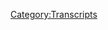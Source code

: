 {{Transcript
    | title         = [[758: December 8, 2003]]
    | caption       = [https://knowledgefight.libsyn.com/758-december-8-2003 Listen to this episode on Libsyn]
    | episodeNumber = [[758: December 8, 2003|758]]
    | length        = 01:11:01
}}

{{MessageBox
    | header     = Warning: Bot Generated Content
    | text       = This transcript was automatically generated by transcription software and likely contains many mistakes and misattributions. Please check the audio for definitive quotes, attribution, and context.
    | image      = N3yvass4myg91.webp
    | imagewidth = 50px
    | id         = warning
}}

{{TranscriptBlock
    | name      = Alex Jones
    | timestamp = 00:00:04.000
    | text      = Red Alert. Red alert. Red alert. Red alert. Knowledge five days. Damn, Jordan wedding knowledge body.com. It's time to pray. I have great respect for Dan and George knowledge. I'm sick of them posing as if they're the good guys shaming me or the bad guy. Knowledge. I'm Dan and Jordan knowledge five need money? Andy and Sandy in Kansas, Andy and Pam handy in Kansas. Right, Andy in Kansas, you're on the airplanes rolling. With huge fan. I love your knowledge by knowledge fight.com.
}}

{{TranscriptBlock
    | name      = Dan
    | timestamp = 00:00:59.000
    | text      = Hey, everybody, welcome back to knowledge, right. I'm Dan.
}}

{{TranscriptBlock
    | name      = Jordan
    | timestamp = 00:01:02.000
    | text      = I'm Jordan.
}}

{{TranscriptBlock
    | name      = Dan
    | timestamp = 00:01:02.000
    | text      = We're dudes like sit around worship at the altar of saline and talk a little bit about Alex Jones.
}}

{{TranscriptBlock
    | name      = Jordan
    | timestamp = 00:01:07.000
    | text      = Oh, indeed. We are Dan Jordan. Damn, Jordan, quick question for you, buddy. What's up? What's your blind spot today?
}}

{{TranscriptBlock
    | name      = Dan
    | timestamp = 00:01:16.000
    | text      = I feel like we got a little lag going here that wasn't there. Before we started recording.
}}

{{TranscriptBlock
    | name      = Jordan
    | timestamp = 00:01:21.000
    | text      = It was not there at all about two and a half seconds ago. And now I feel it.
}}

{{TranscriptBlock
    | name      = Dan
    | timestamp = 00:01:26.000
    | text      = This is credibly disorienting, but I will make the best of it. So my bright spot today is not that we are recording remotely. Because I got a little bit of a sickness. True. I have come down with a bad case of loving new wound. No, I don't know what it is. But I took a COVID test. And it's not that so. Right. I don't know. I was you know,
}}

{{TranscriptBlock
    | name      = Jordan
    | timestamp = 00:01:51.000
    | text      = we're still recording remotely because, you know, could be any number of different things. It is wiser now, in this day and age to be smart about things like this, you
}}

{{TranscriptBlock
    | name      = Dan
    | timestamp = 00:02:01.000
    | text      = know, sure, sure. I'm put I hit the button. And the blast doors came down studio. And I'm locked in. But my bright spot actually is the it happened before I fell fell ill. And that is that I was taking some a couple bags of buttons, package packages of buttons to the mailbox down the street, because I can't just leave them in my my apartment that wouldn't pick them up. So I
}}

{{TranscriptBlock
    | name      = Jordan
    | timestamp = 00:02:33.000
    | text      = left the window and you expect the birds to take them where they need to go.
}}

{{TranscriptBlock
    | name      = Dan
    | timestamp = 00:02:37.000
    | text      = It would be nice if I had carrier pigeons, so take things to Scotland. I was on my way down there. And I saw a mail truck. And so I walked up to it. And I asked the guy like, Hey, I'm about to take these down to this mailbox anyway. You could just take them from me. It was like of course. No, it was just a really Yeah, it was just a little thing. But it was so nice. He was he was so positive this mail carrier. And like, I don't know, it really brightened my my spirits.
}}

{{TranscriptBlock
    | name      = Jordan
    | timestamp = 00:03:07.000
    | text      = You know, I mean, that's, that's so cool. Because part of me honestly expects that response to that to be like, No, it's a legal
}}

{{TranscriptBlock
    | name      = Dan
    | timestamp = 00:03:14.000
    | text      = right, right. Or there's a policy that I
}}

{{TranscriptBlock
    | name      = Jordan
    | timestamp = 00:03:17.000
    | text      = can't break. There's some reason where it's like, I can't accept this by hand. There's, you know, God, any number of reasons, right? Yeah, we
}}

{{TranscriptBlock
    | name      = Dan
    | timestamp = 00:03:25.000
    | text      = can't have definitive trail of custody or chain of custody. It has to go into the box at some point. Yes. But yeah, that was really cool. I like that. I appreciate that. Yeah, that's great. How about you? What's your bright spot?
}}

{{TranscriptBlock
    | name      = Jordan
    | timestamp = 00:03:39.000
    | text      = My bright spot, it's kind of like a it's kind of more like a twilight spot. So to some extent, like, my bright spot is the World Cup. Fire was right. And it was a day. I mean, it I couldn't do it justice to describe what happened with 10,000 words. It's everybody's already describing it as the greatest World Cup final that's ever existed, right? Sure. You know, I cry, right? I mean, it's what it really was astonishing to watch. But on the other hand, it made me think of like the pyramids. Do you know what I mean? Because we
}}

{{TranscriptBlock
    | name      = Dan
    | timestamp = 00:04:16.000
    | text      = like in Egypt and other countries do their pyramids, the
}}

{{TranscriptBlock
    | name      = Jordan
    | timestamp = 00:04:20.000
    | text      = ancient pyramids, it made me think about how we still go see them. And what they are is really monuments to what you can build with slavery and blood. You know,
}}

{{TranscriptBlock
    | name      = Dan
    | timestamp = 00:04:33.000
    | text      = that kind of things in perspective, because I actually heard from a guy that they were used to store grain.
}}

{{TranscriptBlock
    | name      = Jordan
    | timestamp = 00:04:38.000
    | text      = That's possible. He was a dump warehouse. I mean, aliens have to keep their grain somewhere and it was at the time. But yeah, it is it is this World Cup is one of the most amazing things I've ever seen. And it's also a testament to what can be built with blood and slavery. So it's a terrible thing, and an amazing French
}}

{{TranscriptBlock
    | name      = Dan
    | timestamp = 00:04:59.000
    | text      = origin. Tinian soccer teams were built on blood and slavery.
}}

{{TranscriptBlock
    | name      = Jordan
    | timestamp = 00:05:03.000
    | text      = No, but the arena was the Whoa, I
}}

{{TranscriptBlock
    | name      = Dan
    | timestamp = 00:05:07.000
    | text      = see. I forgot I forgot that. It was in Qatar. And yeah, is there right?
}}

{{TranscriptBlock
    | name      = Jordan
    | timestamp = 00:05:12.000
    | text      = Hey, Cassie was
}}

{{TranscriptBlock
    | name      = Dan
    | timestamp = 00:05:15.000
    | text      = That's my other brightspot This Elon Musk is doing some some great things at Twitter. Maybe
}}

{{TranscriptBlock
    | name      = Jordan
    | timestamp = 00:05:21.000
    | text      = that's part of why a bed made me think of the pyramids. What are these awful billionaires but modern day Pharaohs right? Yeah, sure. Terrifying. Yeah.
}}

{{TranscriptBlock
    | name      = Dan
    | timestamp = 00:05:30.000
    | text      = So fantastic. So Jordan, today we have an episode to go over, even though I have fallen ill. And look, the mill, the podcast mill can't be closed just because the foreman is closed or rain
}}

{{TranscriptBlock
    | name      = Jordan
    | timestamp = 00:05:48.000
    | text      = nor sleet or sickness.
}}

{{TranscriptBlock
    | name      = Dan
    | timestamp = 00:05:52.000
    | text      = Right? I would take the day off. But that mailman really inspired me. There's nothing you could do. No, no. So but because my voice may not hold out. We may have a little bit of a shorter episode today. We're gonna be back in 2003 talking about December 8 2003. Good idea. And I think even other you know, without that I still probably might have put Alex in his timeout spot for bad behavior. Even even if I wasn't ill. But today yeah, this episode is a lot of a lot of calls. He calls that's fun, call heavy. And unfortunately, I am a witch. And when I say that, I would put him on timeout. It would work against me because of what ends up happening in some of these calls.
}}

{{TranscriptBlock
    | name      = Jordan
    | timestamp = 00:06:47.000
    | text      = So I got what is this the episode where common reveals he's an anti Semite.
}}

{{TranscriptBlock
    | name      = Dan
    | timestamp = 00:06:52.000
    | text      = In less common goes by Greg in New Mexico or whatever.
}}

{{TranscriptBlock
    | name      = Jordan
    | timestamp = 00:07:00.000
    | text      = Be get released because I feel like it was right around this time. Was he on a promotional tour?
}}

{{TranscriptBlock
    | name      = Dan
    | timestamp = 00:07:06.000
    | text      = I don't believe that common is backpack in the info war studio. All right. He these collars. Terrible. So we'll get down to business on that. But before we do, let's take a little moment. Say hello to some new walks.
}}

{{TranscriptBlock
    | name      = Jordan
    | timestamp = 00:07:22.000
    | text      = Oh, that's great idea. So first,
}}

{{TranscriptBlock
    | name      = Dan
    | timestamp = 00:07:24.000
    | text      = I set my goals. But before I set my house on fire, thank you so much. You are now a policy wonk.
}}

{{TranscriptBlock
    | name      = Alex Jones
    | timestamp = 00:07:29.000
    | text      = I'm a policy wonk,
}}

{{TranscriptBlock
    | name      = Unknown Speaker
    | timestamp = 00:07:30.000
    | text      = thank you very much.
}}

{{TranscriptBlock
    | name      = Dan
    | timestamp = 00:07:32.000
    | text      = Next, I blame Robert Evans. Thank you so much. You are now ballsy. Well,
}}

{{TranscriptBlock
    | name      = Alex Jones
    | timestamp = 00:07:36.000
    | text      = I'm a policy wonk.
}}

{{TranscriptBlock
    | name      = Jordan
    | timestamp = 00:07:37.000
    | text      = Thank you very much.
}}

{{TranscriptBlock
    | name      = Dan
    | timestamp = 00:07:39.000
    | text      = Next, none of this is real Ambassador Squatch is second favorite podcasts. Thank you so much. You are now policy wonk.
}}

{{TranscriptBlock
    | name      = Alex Jones
    | timestamp = 00:07:44.000
    | text      = I'm a policy wonk.
}}

{{TranscriptBlock
    | name      = Jordan
    | timestamp = 00:07:46.000
    | text      = Thank you very much.
}}

{{TranscriptBlock
    | name      = Dan
    | timestamp = 00:07:48.000
    | text      = Next Alex Jones Can Eat my ass. Thank you so much. You are now policy walk.
}}

{{TranscriptBlock
    | name      = Alex Jones
    | timestamp = 00:07:52.000
    | text      = I'm a policy wonk.
}}

{{TranscriptBlock
    | name      = Jordan
    | timestamp = 00:07:54.000
    | text      = Thank you very much.
}}

{{TranscriptBlock
    | name      = Dan
    | timestamp = 00:07:56.000
    | text      = And curb your existential isms missing hoodie is a false flag also, my 401k isn't doing so well of late bro. Thank you so much for now policy wonk.
}}

{{TranscriptBlock
    | name      = Alex Jones
    | timestamp = 00:08:05.000
    | text      = I'm a policy wonk, thank
}}

{{TranscriptBlock
    | name      = Jordan
    | timestamp = 00:08:06.000
    | text      = you very much.
}}

{{TranscriptBlock
    | name      = Dan
    | timestamp = 00:08:07.000
    | text      = And we get to take a crack at the mix Jordan so I this person told me to read this as the symbols exist. I think it's some kind of a coding joke. Oh, I'm not entirely sure. So maybe this is maybe the robots will find this real funny.
}}

{{TranscriptBlock
    | name      = Jordan
    | timestamp = 00:08:23.000
    | text      = All right. All right. It could be word Wally.
}}

{{TranscriptBlock
    | name      = Dan
    | timestamp = 00:08:25.000
    | text      = So tech flex and Max with us. Apostrophe, close parenthesis, semicolon drop table. technocrat semicolon dash dash. Thank you so much. You are now a technocrat.
}}

{{TranscriptBlock
    | name      = Alex Jones
    | timestamp = 00:08:39.000
    | text      = I'm a policy wonk or donkey I'm telling you brilliant someone someone sodomized sent me a bucket of poop daddy sharp. Jar Jar Binks has a Caribbean black action. He's a loser. Little little Katie baby. I don't want to hate black people. I renounced Jesus Christ.
}}

{{TranscriptBlock
    | name      = Jordan
    | timestamp = 00:08:59.000
    | text      = Thank you very much.
}}

{{TranscriptBlock
    | name      = Dan
    | timestamp = 00:09:03.000
    | text      = I hope that wasn't some sort of a missile launch code or something that I have just
}}

{{TranscriptBlock
    | name      = Jordan
    | timestamp = 00:09:08.000
    | text      = you drew something horrifying and ASCII?
}}

{{TranscriptBlock
    | name      = Dan
    | timestamp = 00:09:12.000
    | text      = Who knows? So Jordan Today we start off and here's the vibe that Alex is putting out into the universe, and it's a vibe that it's a Monday man does a Monday show and it's a real Monday as vibe.
}}

{{TranscriptBlock
    | name      = Alex Jones
    | timestamp = 00:09:23.000
    | text      = It's already another Monday a big fat week spanning out before us. It is the eighth of December 2003
}}

{{TranscriptBlock
    | name      = Dan
    | timestamp = 00:09:31.000
    | text      = has got a big fat week. Big
}}

{{TranscriptBlock
    | name      = Jordan
    | timestamp = 00:09:35.000
    | text      = Fat week.
}}

{{TranscriptBlock
    | name      = Dan
    | timestamp = 00:09:36.000
    | text      = That's whatever that's what I say whenever it's Monday. Oh, yes fat.
}}

{{TranscriptBlock
    | name      = Jordan
    | timestamp = 00:09:39.000
    | text      = Well, I mean, what's your what's your forgetting is this again we're back into those three this is pH at this is prime pH at time. So whenever people say it was a big fat week, you know what it means?
}}

{{TranscriptBlock
    | name      = Dan
    | timestamp = 00:09:51.000
    | text      = Well, I mean, like in the last year, I would hear Alex constantly say that we have a thick with two C's we coming up So we get to talking about some actual stuff pretty quickly. Like I said, Alex takes calls the pretty consistently throughout the show. And as a testament to that here is a second clip is a color already a call? Oh, ready a color. And this color is a guy who works in law enforcement, right? Oh, and he claims I believe that this is actually probably true. He claims that he works with Chuck Norris, because Chuck Norris is like a deputized honorary police officer of some kind.
}}

{{TranscriptBlock
    | name      = Jordan
    | timestamp = 00:10:39.000
    | text      = Wait, wait, I thought that was Steven Segal or is that were they both deputies?
}}

{{TranscriptBlock
    | name      = Dan
    | timestamp = 00:10:45.000
    | text      = I think a lot of them might have dabbled wasn't Shaq Deputy Sheriff honorary sheriff.
}}

{{TranscriptBlock
    | name      = Jordan
    | timestamp = 00:10:52.000
    | text      = I've never thought this before. But thank God Bruce Lee is dead. So we didn't find out that he's a cop in New Orleans or suicide or
}}

{{TranscriptBlock
    | name      = Dan
    | timestamp = 00:10:59.000
    | text      = honorary CIA for a while. That would be great. So anyway, here's this caller talking about Chuck Norris. And we learned something unfortunate about this caller and probably about Chuck Norris.
}}

{{TranscriptBlock
    | name      = Caller 1 (758)
    | timestamp = 00:11:11.000
    | text      = One of my officers I had a reserve force IT department I worked at and one of my officers was Chuck Norris jokes a big a really a good guy, but he's a big question border and big guy. But I'm sending your videos by the way. He's uh, but very smart. And and we were we were having a discussion. A couple of years ago, he had found one of his shows was a Christmas show. And he was really having some trouble with CBS. And I said, What's the deal? And he said, they'd only dimension baby Jesus. And I said, why? And he said, Well, why do you think the Jewish influence is really, really strong? I'm not at all. I'm not anti any.
}}

{{TranscriptBlock
    | name      = Alex Jones
    | timestamp = 00:12:01.000
    | text      = But it's no, I mean, certainly, but it's wrong for those executives who obviously don't like Christianity, too. Try to mold things. And that's been on the record.
}}

{{TranscriptBlock
    | name      = Dan
    | timestamp = 00:12:11.000
    | text      = Yeah. So Chuck Norris mentioned the baby Jesus because of the Jewish influence on the media. And Alex has a disappointing reaction to that. Caller.
}}

{{TranscriptBlock
    | name      = Dan
    | timestamp = 00:12:27.000
    | text      = Yeah, I was just listening to this and like, right out of the gate, I'm like, What the fuck is
}}

{{TranscriptBlock
    | name      = Dan
    | timestamp = 00:12:35.000
    | text      = like, I know that. I know that even in like, other periods of 2003 that we've gone back to there have been like undertones. And obviously there's, you know, some anti semitic conversation going on. Sure. Sure. bigoted stuff of various stripes. But like going back and just being like, well, this is overt. It's just it's pretty overt. And some of these episodes am right in your face.
}}

{{TranscriptBlock
    | name      = Jordan
    | timestamp = 00:12:59.000
    | text      = Yeah, I mean, you know, there's a part of it that makes me think one of the reasons that we're kind of unused to it right now is because, I guess 20 years ago, they just didn't feel the need to speak it out loud to each other, because their their anti semitism was never under threat. You know, now that people are paying attention to it, then it's now it's time to start going. Absolutely crazy, but it was always there. It was always there. You know?
}}

{{TranscriptBlock
    | name      = Dan
    | timestamp = 00:13:27.000
    | text      = Yeah, yeah. It'll be more there as this episode goes along. This color is not not an anomaly, let's say on this episode.
}}

{{TranscriptBlock
    | name      = Jordan
    | timestamp = 00:13:37.000
    | text      = Where we start, it's not going to be like, Okay, well now we need to respect all peoples that didn't think so.
}}

{{TranscriptBlock
    | name      = Dan
    | timestamp = 00:13:44.000
    | text      = So on this episode, Alex does spend a fair amount of time talking about how great gold is doing and gold prices through the roof and what have you had, he has been on other episodes in 2003 two that I've been listening to, but he never mentions that he works for Midas resources and that they sell gold. He's not doing it. He's not doing the second stage of the gold sale thing. But it is so obvious that he's selling gold he's Marketing Gold, right and so here's a little clip of that and then a big if true news story.
}}

{{TranscriptBlock
    | name      = Alex Jones
    | timestamp = 00:14:19.000
    | text      = This is very, very serious. And you know, I said I check it during the break and I didn't check it. I was busy bumming around to these articles trying to find that world daily and AP article about the judge down in South Texas, saying that people their graduation ceremony say the word Jesus will be given six months in jail. Hey, George, will you check that for me? Check the price of gold. I wanted to check that and it's my fault. I forgot during the break.
}}

{{TranscriptBlock
    | name      = Dan
    | timestamp = 00:14:46.000
    | text      = Yeah, man. If you met Jesus Christ, you're gonna you're gonna get six months in jail. See, here's
}}

{{TranscriptBlock
    | name      = Jordan
    | timestamp = 00:14:52.000
    | text      = the thing. I understand why saying if you mentioned Jesus Christ is war, like emotionally charged for people. But if you if If there was a law that was any word led you six months in jail, I'd be furious about it right? Like, it doesn't matter if it's Jesus Christ, or like, and If and let you hit six months of jail, I'd be furious, do ya?
}}

{{TranscriptBlock
    | name      = Dan
    | timestamp = 00:15:13.000
    | text      = I mean, like, I guess yelling fire in a crowded building. If you lead to like people dying by like stampede, then maybe you could get a manslaughter charge or something. Right. But like that's that's a pretty specific circumstance.
}}

{{TranscriptBlock
    | name      = Jordan
    | timestamp = 00:15:28.000
    | text      = It takes a lot of other problems going on around you before that becomes the central one.
}}

{{TranscriptBlock
    | name      = Dan
    | timestamp = 00:15:33.000
    | text      = Yeah, maybe like a graduation speech. They don't want you to just like give a sermon, maybe at a public school. They don't necessarily, maybe that's not encouraged. But no. But also, by the way, why is a judge giving like this press conference, like, we will lock you up? Have you take Jesus?
}}

{{TranscriptBlock
    | name      = Jordan
    | timestamp = 00:15:54.000
    | text      = Here's the problem, okay. He's locked up 30 or 40 people already for saying Jesus Christ, and he's just getting tired of it. Maybe people don't know about how you get locked up for saying it. So he's giving you a nice, perfect is more of a warning. Notice? Yeah, hey, just don't do it. You know, this is like a falling rock sign.
}}

{{TranscriptBlock
    | name      = Dan
    | timestamp = 00:16:14.000
    | text      = Yeah. So we get another caller. And this person has a bit of a perspective that is like, hey, you know, what's great forced prayer in school. And if you don't like that, you can get the fuck out. I don't like that. Get out the country.
}}

{{TranscriptBlock
    | name      = Caller 2 (758)
    | timestamp = 00:16:29.000
    | text      = Doesn't want to kind of talk about but I want to make a comment on it. When my children were young, I'm grateful that they had a teacher that led them in that little prayer. You mentioned,
}}

{{TranscriptBlock
    | name      = Alex Jones
    | timestamp = 00:16:40.000
    | text      = God is great. God is good. Let us thank him for food. Let me stop you. You'll be now expelled from school if you say that,
}}

{{TranscriptBlock
    | name      = Caller 2 (758)
    | timestamp = 00:16:49.000
    | text      = right? I think since we were founded as a Christian nation, those that are offended to just leave this nation and let us go on as a Christian.
}}

{{TranscriptBlock
    | name      = Dan
    | timestamp = 00:16:59.000
    | text      = Yeah, man, if you don't like our tendencies towards theocracy, and you don't like our indoctrination of kids in public schools into Christianity, get the fuck out.
}}

{{TranscriptBlock
    | name      = Jordan
    | timestamp = 00:17:11.000
    | text      = Yeah, all I'm saying, right there. All I'm saying is that if there's a child from a different culture, they need to go to an American school, have that culture torn from their bodies, assimilate into whiteness, and only white Christian theocracy, and then everything's gonna be fine. I feel like people are overreacting to
}}

{{TranscriptBlock
    | name      = Dan
    | timestamp = 00:17:32.000
    | text      = my advice. Conversely, they have another choice. And that's get out. They could get out. Yeah, so when we, when we hear in the present day, you know, like Nick Fuentes coming in and talking a bit about like, these tendencies towards Christian theocracy, Christian nationalism, it is not a foreign conversation to the mentality of a lot of Infowars listeners even over like, far earlier times, yeah,
}}

{{TranscriptBlock
    | name      = Jordan
    | timestamp = 00:18:00.000
    | text      = yeah, it makes you it makes you wonder, like, perhaps part of the reason that he's he's so willing to throw those those bombs is because, you know, maybe 15 years ago, it started becoming more important not to do those types of things. And so the right wing commentators took their anti semitism in the like, into that coded language world. And he wasn't alive for that he wasn't alive for the fallout from the first time everybody was like, what if we just hated Jews all the time? You know,
}}

{{TranscriptBlock
    | name      = Dan
    | timestamp = 00:18:32.000
    | text      = it's possible. He wasn't alive for a lot of these, like, really important elements of the right wing. You know, it wasn't like for what happened after Oklahoma City. You know, there's, there's an argument to be made there that he probably doesn't recognize the stakes for the con people. For the militia organizing, you know,
}}

{{TranscriptBlock
    | name      = Jordan
    | timestamp = 00:18:56.000
    | text      = sure. And he's, he's a kid. So you know, you can always just point to this kid and be like, listen, I know, you think you have had a brand new idea that no one's ever fucking thought of before. But I'm gonna be honest with you. You have not?
}}

{{TranscriptBlock
    | name      = Dan
    | timestamp = 00:19:10.000
    | text      = Yeah, there's a fresh buddy. Yeah. So Alex's main story on this episode appears to be that the Supreme Court has decided that there is no second amendment, which I mean, he reports pretty much, three or four times a year based on a different story of some sort. And it is never true.
}}

{{TranscriptBlock
    | name      = Jordan
    | timestamp = 00:19:30.000
    | text      = Yeah. 20 years old. I believe the Supreme Court has validated the Second Amendment at least 48 times. It's real. Yes.
}}

{{TranscriptBlock
    | name      = Dan
    | timestamp = 00:19:38.000
    | text      = And so he's explaining some of this stuff to a caller who has a question about about this ruling.
}}

{{TranscriptBlock
    | name      = Caller 2 (758)
    | timestamp = 00:19:44.000
    | text      = What's your new ruling by the Supreme Court due to Sheriff Max case that he brought the Florida Supreme Court on space rights and that they said that the Brady bill was under as
}}

{{TranscriptBlock
    | name      = Alex Jones
    | timestamp = 00:20:02.000
    | text      = well, and yes, they did rule that it was unconstitutional and 97. But you notice the Brady bill is still in force, if they don't like a ruling the government, just the executive and legislative. If they like a ruling, they'll enforce it and the appeals court out in San Francisco, they rule a few months ago that there is no second amendment, that they can ban guns, any guns they wish and the Supreme Court ruled that they agree with that ruling and are not going to hear the case. And
}}

{{TranscriptBlock
    | name      = Caller 2 (758)
    | timestamp = 00:20:32.000
    | text      = Jeff Mac's case still, Sam,
}}

{{TranscriptBlock
    | name      = Alex Jones
    | timestamp = 00:20:35.000
    | text      = well, you know, each case is separate and different. And again, the Brady bill was kept in force and expanded.
}}

{{TranscriptBlock
    | name      = Caller 2 (758)
    | timestamp = 00:20:46.000
    | text      = Good, it is not constitutional.
}}

{{TranscriptBlock
    | name      = Alex Jones
    | timestamp = 00:20:49.000
    | text      = Yeah, so the Supreme Court said that they're not allowed to have instant checks and checks and all that, but they don't care. It continues.
}}

{{TranscriptBlock
    | name      = Dan
    | timestamp = 00:20:58.000
    | text      = Hmm, indeed, completely unrelated to this caller or clip the day after this episode was recorded, the Supreme Court decided that the Potomac River was under Virginia's control. Maryland wanted to be in charge of the river, but the court said no. Court battle of who gets to the river. Okay, Alex is a really bad source of information, because pretty much everything he's saying in that clip is incorrect. He's telling this color inaccurate information and then using that to construct false narratives about the reality that we all live in. The 1997 Supreme Court case that Alex is talking about is Prince versus United States, and it did not determine that the Brady gun bill was unconstitutional. That bill had a provision that required gun background checks to be done for purchases. But on the federal level, that system was not prepared yet. According to the bill, state law enforcement agencies were required to use their background check system to run this until such time that the federal system was ready. Prince versus United States ruled that this was unconstitutional to make state law enforcement carry out federal law enforcement activity. The state law enforcement folks were required to be asked to do this. And then if they wanted to opt out they could. That was the result of this ruling. Ultimately, most states had no problem with the setup and continued to participate by their own consent, and the issue became moot once the federal background check system was operational. Naturally, Alex is lying about the Supreme Court decision to tell it this color that the government ruled the background checks for gun purchases was unconstitutional, but they didn't care. They just ignore rulings that they don't like. This is a dangerous message to be sending to an audience like Alex's because if the government doesn't even follow Supreme Court decisions, then isn't everything a farce? There's literally no way the public can be involved in politics and the globalists just decide who's going to win elections. And they can just act capriciously and decide whether or not to follow their own courts decisions. This is not a state of affairs that anyone rational or sincere would be presenting as just the way things are, this would be a message that implies the need for action, and all Civic, participatory government related actions are clearly pointless, based on his talent.
}}

{{TranscriptBlock
    | name      = Jordan
    | timestamp = 00:23:14.000
    | text      = Yeah, absolutely. This is the one though that is is also the reason that Prince had to change his name to the symbol, right?
}}

{{TranscriptBlock
    | name      = Dan
    | timestamp = 00:23:23.000
    | text      = No, it's a PRI en tz so cooler than Prince.
}}

{{TranscriptBlock
    | name      = Jordan
    | timestamp = 00:23:28.000
    | text      = Ah, so close. I just like the idea that the Supreme Court, the thing about the Supreme Court is one of the reasons that it's so easily exploitable is because the actual decisions are so nerdy and specific, like not really decided on is whether or not this line is acceptable to cross by these very specific circumstances. So you might as well just claim it does anything right.
}}

{{TranscriptBlock
    | name      = Dan
    | timestamp = 00:23:57.000
    | text      = Like who gets the river? Yeah, exactly. Exactly.
}}

{{TranscriptBlock
    | name      = Jordan
    | timestamp = 00:24:02.000
    | text      = narrow circumstances.
}}

{{TranscriptBlock
    | name      = Dan
    | timestamp = 00:24:05.000
    | text      = So I'm talking about these cases in court decisions. Alex never uses specifics. And that's for two reasons. One, he probably doesn't know any of them because he's lazy. And he does zero show prep, too. It's not in his interest to be specific because he's lying. And he doesn't want to make it easy for his audience to follow up his claims and realize that because he's so unspecific, I'm left to assume that the Ninth Circuit Court of Appeals case in San Francisco that he's referring to his Nordyke versus King, since that was a decision that came down in 2003 and was not accepted by the Supreme Court. That ruling has to do it's not with banning guns or declaring that there's no second amendment. It was a situation where a gun dealers sued Alameda County because the county had passed an ordinance banning possession of guns on county property. This included the fairgrounds which is where Nordyke the gun dealer held gun shows that are attendance was passed in 1999. And the reason was, was stated as being because there was a shooting that happened the previous Fourth of July, at the Allemagne affair, there was believed to be a bit of a gang confrontation that resulted in 10 injuries, including an eight year old boy and two other miners, right? This case about this ordinance is the closest thing I can find what Alex is talking about. And it's nowhere close to reflecting any of his narratives. I wonder if he gives some specifics about the story later in the episode. He doesn't. You shouldn't be optimistic that that information is going to come. It's just this dis ruling and because of the Supreme Court decided not to hear it. Now the Second Amendment's gone. No, no, no, the if they just ruled that a county does have the ability to ban runs on county property.
}}

{{TranscriptBlock
    | name      = Jordan
    | timestamp = 00:25:52.000
    | text      = If if you think that the Supreme Court and I mean, if you think that the government is just enforcing whatever rules it likes or not, then I mean, there's there's the conclusion that, you know, there's no point in participating in democracy at all. But I would also imagine that if you have guns, and Alex is telling you that guns are banned in this country, and nobody's coming to stop you, then your assumption would be that they just don't want to do it right.
}}

{{TranscriptBlock
    | name      = Dan
    | timestamp = 00:26:22.000
    | text      = Or they're waiting for the strategically right moment. Oh,
}}

{{TranscriptBlock
    | name      = Jordan
    | timestamp = 00:26:25.000
    | text      = God, dang it. There's no when there's no when it's always, it's always fucked.
}}

{{TranscriptBlock
    | name      = Dan
    | timestamp = 00:26:31.000
    | text      = When your worldview and reality is largely based on creative writing prompts. It turns out, you can just add new layers to things constantly out of a jam.
}}

{{TranscriptBlock
    | name      = Jordan
    | timestamp = 00:26:43.000
    | text      = Yeah, I would have kicked a lot of people out of the creative writing class, if I were running it. A lot of people with me God,
}}

{{TranscriptBlock
    | name      = Dan
    | timestamp = 00:26:50.000
    | text      = I would say that, you know, as an exercise that's gone on for 20 years in creative writing, it's very repetitive. We need some new themes and motifs to start
}}

{{TranscriptBlock
    | name      = Jordan
    | timestamp = 00:27:02.000
    | text      = appearing your greatest CV after class.
}}

{{TranscriptBlock
    | name      = Dan
    | timestamp = 00:27:06.000
    | text      = So Alex has this idea about these gun bills and these Supreme Court rulings and what have you. And you know, the NRA is derelict in its duty, because it's not telling people the fake versions of these bills that Alex is telling people.
}}

{{TranscriptBlock
    | name      = Alex Jones
    | timestamp = 00:27:24.000
    | text      = The NRA and shotgun news and others would tell the truth about these rulings, it would stop pacifying gun owners, we get our Second Amendment that we'd be repealing the gun law next year, the assault weapons ban instead of Bush expanding it, the average gun owner doesn't even know about this, because Rush Limbaugh and the NRA have done their job of keeping you in the dark.
}}

{{TranscriptBlock
    | name      = Dan
    | timestamp = 00:27:48.000
    | text      = As we saw in that last clip, it's Alex who's lying about these cases and rulings. He's the one creating a false reality in order to scare his audience. Alex needs to attack these more mainstream gun organizations because they don't live in his false reality. The NRA can support gun rights all day long. But if they don't pretend this Supreme Court decision is the end of the Second Amendment, then according to Alex, they have to be liars and probably gun grabbers in disguise. This strategy has a couple of good effects from Alex's standpoint. The first is that it makes anything the NRA does look less extreme and always not enough. The audience will always demand that the gun rights organizations take a couple more steps than they should because they believe that they're responding to the fake stories, Alex tells them. The second effect is that the audience will push the NRA further towards living in Alex's false reality, or at least behaving as if that false reality were real, in order to keep up with the base. For any sense of this, consider that Ted Nugent was a fairly controversial person to associate with back at this point. And he's now a member of the NRA Board. Yeah, you know, they have shifted a little due to this external pressure based on you know, false stories.
}}

{{TranscriptBlock
    | name      = Jordan
    | timestamp = 00:29:00.000
    | text      = Yeah, I mean, and at the at this point, you know, why? Why are more people talking about it? Well, most people don't own assault rifles. I mean, an absurdly small number of people own assault rifles. And the only people who are protecting them are people who are either overreacting because of a slippery slope argument, or people who are like living in a fucking bungalow in Brooklyn being like, I need a surface to air missile, otherwise my won't be safe. You know, it's like, what are you gonna do? Well, there's
}}

{{TranscriptBlock
    | name      = Dan
    | timestamp = 00:29:29.000
    | text      = some other people who were focusing on this story, and they are folks who like to sell guns at the fairgrounds in Alameda County. Those people are maybe paying close attention to the story, but people pay very close attention, but they think they understand that Alex's story is bullshit. If they are so we had earlier a story that is clearly nonsense about you going to prison for six months if you mentioned Jesus,
}}

{{TranscriptBlock
    | name      = Jordan
    | timestamp = 00:29:56.000
    | text      = Jesus Christ. They're good. They're out here. Oh, We were recording remotely for the first time forever. And now the cops are out
}}

{{TranscriptBlock
    | name      = Dan
    | timestamp = 00:30:03.000
    | text      = here, cherries and berries, Jared.
}}

{{TranscriptBlock
    | name      = Jordan
    | timestamp = 00:30:06.000
    | text      = I said Jesus Christ.
}}

{{TranscriptBlock
    | name      = Dan
    | timestamp = 00:30:09.000
    | text      = So now here's another prediction that Alex has about stuff that will happen. From a law enforcement standpoint. Sure near future and pay attention to this eat. See if you do you think this happened? Is Alex Correct?
}}

{{TranscriptBlock
    | name      = Alex Jones
    | timestamp = 00:30:23.000
    | text      = My friends, what would you do? The federal government passed a law that at least one day a week you had to report to a local community service board, part of the growing Soviet style, neighborhood watch, that you had to go help. dig ditches, help with community projects, pick up trash, pull weeds, engage in checkpoints, help the police run checkpoints at random checkpoints on the side of the highway. What would you do? They were trying to pass a law to do that? Well, they are passing laws to do that. They built the infrastructure under AmeriCorps NowSecure Corps, which is a division of tips which they increase the funding for tips was never canceled. And to get out of high school, you'll have to serve several years as a tattletale, helping police serve warrants building during what points Fugitive Apprehension serve warrants.
}}

{{TranscriptBlock
    | name      = Dan
    | timestamp = 00:31:29.000
    | text      = Yeah. What? Okay, so to get out of high school, you have to do a couple of years of Fugitive Apprehension. Yeah, we're bringing our 1516 year olds out there as bounty hunters.
}}

{{TranscriptBlock
    | name      = Jordan
    | timestamp = 00:31:42.000
    | text      = Excuse me, sir. I just want to let you know that you've been served up here in court.
}}

{{TranscriptBlock
    | name      = Dan
    | timestamp = 00:31:49.000
    | text      = You're gonna need to do that to graduate. Right? That's the premise. Yeah. What about to get a GED? Couldn't you just drop out? If you don't want to do
}}

{{TranscriptBlock
    | name      = Jordan
    | timestamp = 00:31:59.000
    | text      = that? If you get a GED, you have to become a cop for five years. Yeah, there's no escape.
}}

{{TranscriptBlock
    | name      = Dan
    | timestamp = 00:32:08.000
    | text      = So yeah, this was in 2003. This is Alex's prediction of what's coming. And I think he was wrong. I think, basically. I don't know, I guess I don't
}}

{{TranscriptBlock
    | name      = Jordan
    | timestamp = 00:32:17.000
    | text      = know. I don't know if it's a terrible idea. Like, maybe, I mean, I think it's probably it's your ability to compel people to do
}}

{{TranscriptBlock
    | name      = Dan
    | timestamp = 00:32:25.000
    | text      = terrible idea to outsource Fugitive Apprehension work.
}}

{{TranscriptBlock
    | name      = Jordan
    | timestamp = 00:32:31.000
    | text      = More, like when he started his he was like, oh, you know, you have to pull dig weeds and all that stuff. And then it elevated to serving warrants very quickly. Yeah. Way to click like
}}

{{TranscriptBlock
    | name      = Dan
    | timestamp = 00:32:43.000
    | text      = volunteerism and encouraging it within people in high school, I don't think is bad. And like, when when I was at the University of Missouri, I worked for a while at the office of service learning. And it was part of my job was to look through the course catalog and try and find courses that naturally lend themselves to volunteer opportunities being incorporated into the curriculum is really cool. Yeah. And so that kind of stuff, I think, is very positive. And I think Alex would interpret that as college students being forced to serve wars, or something. Yeah.
}}

{{TranscriptBlock
    | name      = Jordan
    | timestamp = 00:33:20.000
    | text      = Or like, or like a neighborhood surveillance like you're always watching your people around. Yes, niche patrols.
}}

{{TranscriptBlock
    | name      = Dan
    | timestamp = 00:33:29.000
    | text      = I just thought that was pretty. I mean, he's, he can't like, I don't understand how anybody could take him seriously when he's talking about this. Like, have you ever met a 1516 year old? Do you think you trust them to? Listen, currently, that can be pretty dangerous. Not something you would have somebody who can't drive do
}}

{{TranscriptBlock
    | name      = Jordan
    | timestamp = 00:33:54.000
    | text      = I feel it out. On the other hand, there are a lot of opportunities for a ambush warrant issues. If it's children, that your work. You're not expecting children to serve you a war, right? So you, you're like, Oh, I'm gonna enjoy this pretzel and a little 15 year old walks up to you and he's like, Excuse me, sir. Do you know which way the memo store is for Kohl's I need to buy a new T shirt You've been served. That's the way to do it.
}}

{{TranscriptBlock
    | name      = Dan
    | timestamp = 00:34:20.000
    | text      = I think if you're talking about like a summons to appear or something like that, or a lawsuit that like anybody could deliver that they don't get serve that but if you're talking about like violent criminals are like, I like to think Fugitive Apprehension. Like that implies somebody who's on the run. Yeah,
}}

{{TranscriptBlock
    | name      = Jordan
    | timestamp = 00:34:38.000
    | text      = maybe you don't want
}}

{{TranscriptBlock
    | name      = Dan
    | timestamp = 00:34:39.000
    | text      = that kind of person. If you're a child.
}}

{{TranscriptBlock
    | name      = Jordan
    | timestamp = 00:34:44.000
    | text      = All right. We're gonna take this 15 year old to Venezuela to catch the top nine Most Wanted FBI criminal because otherwise he won't graduate.
}}

{{TranscriptBlock
    | name      = Dan
    | timestamp = 00:34:55.000
    | text      = In order to get into college. You need extracurriculars? Some people can do Debate Club. Some people might get into sports but you know, if you can't make the team, maybe you got to be dogged about.
}}

{{TranscriptBlock
    | name      = Jordan
    | timestamp = 00:35:07.000
    | text      = Maybe maybe a bounty hunt for a little while. I like Cowboy Bebop. Why not?
}}

{{TranscriptBlock
    | name      = Dan
    | timestamp = 00:35:14.000
    | text      = So dumb. I love it. Yeah, that's pretty fun. So one of the things you need to understand is that your mind has a lock on it. And there's a key, it's in the shape of Alex on
}}

{{TranscriptBlock
    | name      = Alex Jones
    | timestamp = 00:35:27.000
    | text      = minds one mind at a time, go to infowars.com or prison planet.com. To order or to get my book or Paul Watson's book, order out of chaos or the new video by Eric Hoffman painful questions about 911. This was important stuff, the best stuff I found out there that I've seen that I've read
}}

{{TranscriptBlock
    | name      = Dan
    | timestamp = 00:35:46.000
    | text      = the other best stuff that he's found. And just you know, a note Eric comes from, it's the anti semitic techno artist who is concerned about underwear and your balls. So the best stuff that's that's what Alex is selling. He's pushing that pretty, pretty hard. He's making money for Huffman,
}}

{{TranscriptBlock
    | name      = Jordan
    | timestamp = 00:36:05.000
    | text      = this pair of underwear is really really good at supporting lefty. But I'm telling you the right side disaster,
}}

{{TranscriptBlock
    | name      = Dan
    | timestamp = 00:36:17.000
    | text      = and you're concerned with the left right ball paradigm?
}}

{{TranscriptBlock
    | name      = Jordan
    | timestamp = 00:36:20.000
    | text      = I am. Because I know what's above the left, right ballpark.
}}

{{TranscriptBlock
    | name      = Dan
    | timestamp = 00:36:30.000
    | text      = This show my work if I take cough syrup. If I'm on DayQuil this show
}}

{{TranscriptBlock
    | name      = Jordan
    | timestamp = 00:36:38.000
    | text      = we're a little bit giddy,
}}

{{TranscriptBlock
    | name      = Dan
    | timestamp = 00:36:40.000
    | text      = perhaps but we have to enjoy a little bit of a little bit of fun. Because ultimately I understand what's coming. And I know that this next clip is a bit a bit of a shocker. Oh no. And so Mike down for this Jordan, this is this is another call that Alex gets. That blew me away.
}}

{{TranscriptBlock
    | name      = Caller 3 (758)
    | timestamp = 00:37:00.000
    | text      = Well, you don't want to call the clan the invisible empire. Watch that. You young never see them. Ones that count. Like me and rest guys around here.
}}

{{TranscriptBlock
    | name      = Alex Jones
    | timestamp = 00:37:14.000
    | text      = So you're in the Ku Klux Klan?
}}

{{TranscriptBlock
    | name      = Caller 3 (758)
    | timestamp = 00:37:16.000
    | text      = Well, I mean, nobody knows it to me as a neighbor.
}}

{{TranscriptBlock
    | name      = Alex Jones
    | timestamp = 00:37:22.000
    | text      = And you think that that the Ku Klux Klan is going to stop the government?
}}

{{TranscriptBlock
    | name      = Caller 3 (758)
    | timestamp = 00:37:26.000
    | text      = Well, it's tough to hear about it. Everybody is bound to the plan. As soon as they challenge their righteous indignation. They get up on their horse and they ride and that's what's gonna happen.
}}

{{TranscriptBlock
    | name      = Alex Jones
    | timestamp = 00:37:46.000
    | text      = Okay, thanks. Thanks for the call Jacob. I'm um I'm not against black people, or Hispanics or any other race. I am disgusted by the Black Panthers. It's the new leader Khalid Mohammed who says kill all white people. And I've got him on video folks in a debate with Anthony Hildur saying we want to kill every white child, every white woman. I've got him on video marketing and Houston saying the same thing was loaded shotguns, which was their right to do they guaranteed arrest a bunch of white people doing that. But and then, and then whites see the racist blacks. And then they go join the race groups, and then them and then the Mexicans and Hispanics see the racist whites and they go and join the racist match in La Raza. And this is exactly what the government wants.
}}

{{TranscriptBlock
    | name      = Dan
    | timestamp = 00:38:32.000
    | text      = Normally, I think I would hear someone call into the show and claim to be in the Klan and I wouldn't really believe it. In this case I buy 100%
}}

{{TranscriptBlock
    | name      = Jordan
    | timestamp = 00:38:40.000
    | text      = That guy is in the fucking clan that is the Klansmen if there's ever been one,
}}

{{TranscriptBlock
    | name      = Dan
    | timestamp = 00:38:45.000
    | text      = he sounds pretty sincere, and he sounds old enough to own a hood.
}}

{{TranscriptBlock
    | name      = Jordan
    | timestamp = 00:38:49.000
    | text      = He's a he's got 30 copies of Birth of a Nation that he hands out on Christmas,
}}

{{TranscriptBlock
    | name      = Dan
    | timestamp = 00:38:56.000
    | text      = he sounded pretty cryptic to like which I feel it lends to his credibility.
}}

{{TranscriptBlock
    | name      = Jordan
    | timestamp = 00:39:01.000
    | text      = Well, you opened with a riddle. Plan loves riddles. That's what like that's everybody knows that. Now,
}}

{{TranscriptBlock
    | name      = Dan
    | timestamp = 00:39:11.000
    | text      = the reason this clip is important is that it really has echoes of how Alex dealt with yay and Nick and the present day. He has a caller who's admitted to being a proud Klan member, which is something Alex is supposedly against in the same way he's supposedly against Hitler and the Nazis these days. And yet somehow, Alex can't manage to make a clear, emphatic statement in opposition to these groups. With Yann Nick, he can't rebuke the Nazi and Hitler's ship choosing instead to pretend that the ADL is worse than Nick and because of fake stories that he repeats over and over about how they think white people are inherently evil. The only way to give voice to criticism of yay and Nick's Nazi ideas is to condemn them along with the ADL, and be very insistent that the ADL is worse. And here Alex can't just tell this caller that the Klan is bad and he shouldn't be a member of it. Instead, he rattles off a bizarre rationalization for why he assumes this guy joined the clan, which I don't think is too far off from what folks in the clan might say. They also love to pretend that their racism is justified by imagining it only exists as a defense against other people being racist against them. This is Alex giving the appearance of pushing back against this guy who's literally in the Klan, while actually making excuses for him and making the act of joining a hate group a possibly unwise, but morally neutral decision. This is because Alex doesn't actually think being a member of a hate group is a bad thing. He can't even get through this response to the caller without speculating how white people would be arrested for open carrying, while black people get away with it, essentially justifying and signing off on the feelings of racial aggrievement that drive a lot of people toward these racist groups. Here's an important thing to understand. Even if a listener or this caller were to accept Alex's framing of things and concede at all, there's still no reason not to be a member of the clan. If and only if we're able to defeat the globalists, then these racist groups will stop being played against each other. But until that happens, and even they understand that that's never going to happen, then these other races groups will still exist. The Klan members and Nazis believe that they are defensive organizations. So if those other groups still exist, their rationale for the racism remains entirely intact. I understand that Alex doesn't show up to the studio knowing that like he's going to be on the phone with a Klan member. But he definitely should have known it was a distinct possibility. Like he knows who his audience is, and the fact that he doesn't have any stronger condemnation for the Klan than this is damning. It's shockingly bad.
}}

{{TranscriptBlock
    | name      = Jordan
    | timestamp = 00:41:49.000
    | text      = Yeah. I mean, it's, it's, it shouldn't be more complicated. And yet somehow, it's very simple. You know, like, if somebody calls and tells you that they are a clans member, and then you go, Well, yeah, of course you are. But it's not your fault. It's because black people are racist. You're a bad person. Like
}}

{{TranscriptBlock
    | name      = Dan
    | timestamp = 00:42:10.000
    | text      = it's not what you would expect if you actually oppose
}}

{{TranscriptBlock
    | name      = Jordan
    | timestamp = 00:42:13.000
    | text      = the Hey, listen, I get it. You're a Klan member. Obviously, black people are racist. That's why the Klan was invented before black people were allowed to vote and every all the oh my god, no, actually, they're the horrible Oh, no. Ah, see, that can't happen.
}}

{{TranscriptBlock
    | name      = Dan
    | timestamp = 00:42:30.000
    | text      = Yeah, can happen. It's very strange. And so
}}

{{TranscriptBlock
    | name      = Jordan
    | timestamp = 00:42:33.000
    | text      = what the thing about the Klan is that the Black Panther Party wants to kill all white people. I'm sorry, what now?
}}

{{TranscriptBlock
    | name      = Dan
    | timestamp = 00:42:38.000
    | text      = Yeah, that's my real problem with it. Yeah. Hmm. So Alex tries to follow this up by condemning the clan, a little late, quite late. One of the things that he seems to want to do is discuss it only in terms that have nothing to do with race
}}

{{TranscriptBlock
    | name      = Alex Jones
    | timestamp = 00:42:58.000
    | text      = monitoring. I would my mother be a substitute teacher, you know, she'd worker in the summer sheet. My grandmother was a school teacher. She'd go do teaching for summer school, and he'd have to hang around with her walk down to the pool. And kids would come over to him and go you Yankee get out of here. And of course, my family had Spanish land grants for mating 30. But that's my experience with the Ku Klux Klan is that it's basically used to harass anybody in business. They don't like somebody from the county or next town, they don't like good. And I had family in reconstruction, who had their hotel antique turned, burned down. And on the gravestones, it says, murdered, killed by Northern soldiers. But again, you've got a lot of people there who I would later ask around who aren't even from Teague, Texas, but they come in, they show up, they start the Klan. They run around and use it for their own political control. So that's when the Ku Klux Klan.
}}

{{TranscriptBlock
    | name      = Dan
    | timestamp = 00:44:02.000
    | text      = Yeah, that's a little bit weird. So yeah, it's just it's just a group that harasses business owners that they don't like driving learners at a Teague, Texas.
}}

{{TranscriptBlock
    | name      = Jordan
    | timestamp = 00:44:13.000
    | text      = My main problem with the Klan, is they inconvenience a lot of people. That's an in general fashion. No one in specific. Right. And I mean, they don't solve problems. That's just a big problem. You know, it's just just no group in particular, the clan.
}}

{{TranscriptBlock
    | name      = Dan
    | timestamp = 00:44:32.000
    | text      = Yeah, the clan. It's mostly just like, the shakedown operation of business.
}}

{{TranscriptBlock
    | name      = Jordan
    | timestamp = 00:44:39.000
    | text      = Hey, come on, come on. Sure. They started as one thing but you know, like VW made engines for the Nazis, you know, we can change to better people.
}}

{{TranscriptBlock
    | name      = Dan
    | timestamp = 00:44:50.000
    | text      = Yikes. So, Alex goes to commercial. Get going to get a little bit of a break after talking to a class Yeah, regroup. And I heard this commercialised thought it was like I'm gonna play a couple seconds of it I thought this was like really fucking dumb.
}}

{{TranscriptBlock
    | name      = Alex Jones
    | timestamp = 00:45:06.000
    | text      = Hey folks, Alex Jones here and I'm very excited to announce the release of my bombshell documentary film 911 The road to tyranny on DVD That's right folks DVD. That's right
}}

{{TranscriptBlock
    | name      = Dan
    | timestamp = 00:45:16.000
    | text      = folks. DVD it's so crass to me to hear like a 911 conspiracy talking about are you being sold with that like morning radio voice?
}}

{{TranscriptBlock
    | name      = Jordan
    | timestamp = 00:45:28.000
    | text      = That is coming up this Sunday? Like, wait, I'm sorry.
}}

{{TranscriptBlock
    | name      = Dan
    | timestamp = 00:45:32.000
    | text      = Let me tell you we're building seven coming up right after the break.
}}

{{TranscriptBlock
    | name      = Jordan
    | timestamp = 00:45:37.000
    | text      = If I understand correctly, your documentary is proving that the United States government did a false flag onto its own country in order to start a war and the way you're selling it is with this
}}

{{TranscriptBlock
    | name      = Dan
    | timestamp = 00:45:50.000
    | text      = Yeah, it's it's a little it makes me it feels unserious.
}}

{{TranscriptBlock
    | name      = Jordan
    | timestamp = 00:45:56.000
    | text      = Maybe undercuts the level of gravitas that your documentary by deserve.
}}

{{TranscriptBlock
    | name      = Dan
    | timestamp = 00:46:02.000
    | text      = Now another point that I'd like to bring up here is that we've heard Alex claim that he was the number one voiceover guy in the world. Criticizing Obama was like, oh, no, you can't get any jobs. Like, if that's what he's bringing to the table. I don't I don't think he has a place in the market. I don't think that's good voiceover work.
}}

{{TranscriptBlock
    | name      = Jordan
    | timestamp = 00:46:25.000
    | text      = I mean, he's not going to be on a GEICO commercial anytime soon. With that kind of stuff. He's not gonna get his own recurring character
}}

{{TranscriptBlock
    | name      = Dan
    | timestamp = 00:46:31.000
    | text      = there. You know, though, they do have those GEICO commercials that are like washed up celebrities who are like it like in weird circumstances. So give it 10 years he might show up on a commercial then
}}

{{TranscriptBlock
    | name      = Jordan
    | timestamp = 00:46:41.000
    | text      = hey, you want to reboot into the new cavemen GEICO show starring Nick roll, and then
}}

{{TranscriptBlock
    | name      = Dan
    | timestamp = 00:46:49.000
    | text      = subtly tried to sell his caveman bone broth? Like now it like going going into business for himself during?
}}

{{TranscriptBlock
    | name      = Jordan
    | timestamp = 00:46:56.000
    | text      = Synergy? Synergy? Yeah. Two birds with one stone.
}}

{{TranscriptBlock
    | name      = Dan
    | timestamp = 00:46:59.000
    | text      = Yeah. Brilliant. So Alex gets a call from a Mason. Lot of folks in groups,
}}

{{TranscriptBlock
    | name      = Jordan
    | timestamp = 00:47:06.000
    | text      = what are we what are we doing? Did everybody join a group in 2003 that I didn't know about? It was
}}

{{TranscriptBlock
    | name      = Dan
    | timestamp = 00:47:13.000
    | text      = it was a group heavy time. So this guy says that he's a master mason. And Alex believes that that means that he's a 33rd degree, Mason. And Alex is talking talking about, Hey, man, tell me
}}

{{TranscriptBlock
    | name      = Jordan
    | timestamp = 00:47:28.000
    | text      = he just built thing. Tell me he's just a person who builds houses you're
}}

{{TranscriptBlock
    | name      = Dan
    | timestamp = 00:47:32.000
    | text      = not far off. But before we get to the reveal the prestige, Alex has to talk about like stuff about how Masons get away with murder,
}}

{{TranscriptBlock
    | name      = Alex Jones
    | timestamp = 00:47:42.000
    | text      = of course. And over in England, there's been a lot of mainstream news articles about how you can't get a consulting job, you can't get a big government job, you can't get found not guilty, unless you're a mason or unless you're a nation. And we found out that they're all scratching each other's backs. It's like Italian mafia or something. Or it's kind of a wasp mob, you can say. And they team up with other nations around the world. It's a global thing. We do pull my follow the story of when he was running bars during Prohibition in Houston. Some guys tried to rob him, he killed two of them walked in inflammation and distress sign at the judge instantly faced this match. So it's also basically a license to kill.
}}

{{TranscriptBlock
    | name      = Dan
    | timestamp = 00:48:36.000
    | text      = You got the Mason and distressed side, dual pane
}}

{{TranscriptBlock
    | name      = Jordan
    | timestamp = 00:48:40.000
    | text      = tube, okay.
}}

{{TranscriptBlock
    | name      = Dan
    | timestamp = 00:48:44.000
    | text      = So Alex is is going off on these, like this grand Mason stuff, because he thinks he's got like a high level Mason on the phone, and they're gonna be able to commiserate. But also the guy is saying, in addition to being amazing, he's saying that like, he started listening to Alex's show, and it started to wake him up, and he's thinking maybe he's involved in an evil organization. So sure, Alex is going to try and lay this track that this guy is then going to be able to sign off on as a high level Mason. Unfortunately, he's not.
}}

{{TranscriptBlock
    | name      = Alex Jones
    | timestamp = 00:49:16.000
    | text      = Number one. Eric, you say you're practicing masturbation, as anything I've said been inaccurate. And then you say you're beginning to wake up to this and have questions. You have the floor. Go ahead. Oh, thanks,
}}

{{TranscriptBlock
    | name      = Mason Caller (758)
    | timestamp = 00:49:27.000
    | text      = Alex. Um, when I said Master Mason, I was talking about Blue Lodge. I had just the third degree Master Mason degree, I have not gone into the higher levels of the 32nd. Although I had many offers, I was briefly involved with the Grotto. I had offers to go into the Eastern Star, which is primarily the sort of the women's arm of the Masons. I was offered to go into Scottish Rite, Scottish Rite York, right and various other things. But, you know, there's sort of a little voice gnawing at me, and I'm asking myself Okay, Eric, have you sort of been a useful idiot here in the trenches of this giant fraternity? You know, I asked myself this question, Have I sort of been a useful idiot? You know, practicing the tenants. I mean, the tenants that are preached in my lodge seem to be wonderful tenants. But is it? Is it a veneer? Or something that's far deeper and far more dark?
}}

{{TranscriptBlock
    | name      = Alex Jones
    | timestamp = 00:50:18.000
    | text      = Well, yeah. I mean, we haven't even gotten into the Scottish Rite. But if you haven't gone up into the higher degrees, by the way, there's 360 degrees. Really? Yeah. And he told us can't go over about 76 da Yeah, that's the human level principality shooting at the other point, so the competence with Lucifer 360.
}}

{{TranscriptBlock
    | name      = Jordan
    | timestamp = 00:50:44.000
    | text      = There's Azazel is principality.
}}

{{TranscriptBlock
    | name      = Dan
    | timestamp = 00:50:46.000
    | text      = Yeah. So Alex realizes that this guy isn't very deep into the Masons and decides like out to blow his mind. There's 360 degrees.
}}

{{TranscriptBlock
    | name      = Jordan
    | timestamp = 00:50:56.000
    | text      = No, man, you just hang out with your kids.
}}

{{TranscriptBlock
    | name      = Dan
    | timestamp = 00:51:01.000
    | text      = Dude, I can make up whatever I want.
}}

{{TranscriptBlock
    | name      = Jordan
    | timestamp = 00:51:04.000
    | text      = No, right. That's the fun thing about him. Only big level three is like, he doesn't know. And he already believes it could be anything. Yeah. And
}}

{{TranscriptBlock
    | name      = Dan
    | timestamp = 00:51:13.000
    | text      = he's already suspicious of it. And like coming around to thinking like, hey, maybe Alex is onto something. Oh, hey, guess what? Level 77 That's where the demons start.
}}

{{TranscriptBlock
    | name      = Jordan
    | timestamp = 00:51:23.000
    | text      = Here's, here's the problem. Here's the problem. Yep. What organization events 360 degrees for anything that's so many degrees where there's not enough. If you're if you're going to complain about a generation growing up with too many participation trophies, if the Masons give out a degree for everything you do, oh, it's got poured me a drink. He's 38 degree now?
}}

{{TranscriptBlock
    | name      = Dan
    | timestamp = 00:51:44.000
    | text      = Well, and you've got to think like, imagine the bureaucracy. Like, imagine the micromanagement and like this every if you have 360 degrees that you have to and like, a good 290 of them are not for human
}}

{{TranscriptBlock
    | name      = Jordan
    | timestamp = 00:52:00.000
    | text      = completely complete demons. Right?
}}

{{TranscriptBlock
    | name      = Dan
    | timestamp = 00:52:05.000
    | text      = Are they up to you? Are they the ones deciding if you get that this org chart is a mess? But yeah, I would, I would mess with it. This raises a few important questions. And that is, do the demons start at level 77? Or do they have to be like level 123? So you recruit a demon to the things right?
}}

{{TranscriptBlock
    | name      = Jordan
    | timestamp = 00:52:25.000
    | text      = Right? If you're level one human, are you in the same level one classes, maybe a couple of demons in there, you know, like, you've got six humans, and then there's two or three demons right with you? Or be jealous because you're like, Oh, those motherfuckers can get past 77?
}}

{{TranscriptBlock
    | name      = Dan
    | timestamp = 00:52:39.000
    | text      = Yeah. He's the right from going level 6076 to 77. Murder, you have to kill yourself. Do you be a demon? Right? Is it a Yeah, transformative, right into the 77th degree? Because these questions are unanswered, because Alex is making this shit up.
}}

{{TranscriptBlock
    | name      = Jordan
    | timestamp = 00:52:59.000
    | text      = That'd be one reason that could be one reason.
}}

{{TranscriptBlock
    | name      = Dan
    | timestamp = 00:53:02.000
    | text      = I do love it. When Alex is like, I'm gonna get back up from this guy. I got a caller on the line, it's gonna be great. And then he realizes I can just make up whatever I want this person. They don't know shit. There is
}}

{{TranscriptBlock
    | name      = Jordan
    | timestamp = 00:53:12.000
    | text      = a moment of freedom there though. There is a moment of freedom that I did definitely hear whatever the guy was like, Oh, I'm only a third degree. And I was offered the other thing Alex was chomping at just like I could say anything, right?
}}

{{TranscriptBlock
    | name      = Dan
    | timestamp = 00:53:25.000
    | text      = It's a sort of freedom mixed with disappointment. Because like, if the guy was, you know, somewhere in higher levels, or was willing to pretend to be Andy was gonna sign off on Alex is like, yeah, you can just say bring some in distress, or whatever. That would give him so much like credibility to this bullshit.
}}

{{TranscriptBlock
    | name      = Jordan
    | timestamp = 00:53:43.000
    | text      = Yeah. Oh, man. Imagine if it was Imagine if the tables were turned. And this guy was like, no, no, no, I met the 77th level. Here's the problem. Humans can't get past that would that would freak Alex out beyond all reason?
}}

{{TranscriptBlock
    | name      = Dan
    | timestamp = 00:53:57.000
    | text      = Well, I'm gonna guess at that point, he would shift the story somehow. Naturally, demons can't use phones. I can't as a rule that I cannot do that voice right now is a disaster.
}}

{{TranscriptBlock
    | name      = Jordan
    | timestamp = 00:54:12.000
    | text      = You're under the weather. They we got it. We got it. Somebody on the injured report. He's questionable for today.
}}

{{TranscriptBlock
    | name      = Dan
    | timestamp = 00:54:17.000
    | text      = So Alex gets another caller. And this guy has an interesting question about Planet X.
}}

{{TranscriptBlock
    | name      = Alex Jones
    | timestamp = 00:54:23.000
    | text      = Let's go ahead and talk to rock in British Columbia. Go ahead, sir. You're on the air. Good to talk to you, Brock.
}}

{{TranscriptBlock
    | name      = Caller 4 (758)
    | timestamp = 00:54:35.000
    | text      = I wanted to ask you about Planet X. And is it for real what is it? And I also wanted to ask the nutshell if you could. Who Killed John F. Kennedy.
}}

{{TranscriptBlock
    | name      = Alex Jones
    | timestamp = 00:54:50.000
    | text      = Okay, Brock, want to answer those questions? Thanks for the call. Two big
}}

{{TranscriptBlock
    | name      = Jordan
    | timestamp = 00:54:53.000
    | text      = ones. Two big ones. Two big ones at the same time. They are ambitious.
}}

{{TranscriptBlock
    | name      = Dan
    | timestamp = 00:54:58.000
    | text      = What about this other plan? I that secretly there. And while you're at it, JFK, well, I'm not sure.
}}

{{TranscriptBlock
    | name      = Jordan
    | timestamp = 00:55:07.000
    | text      = If I've got the chance I've just had maybe you don't answer. Maybe you do. But while I'm here, I might as well throw the question out there,
}}

{{TranscriptBlock
    | name      = Dan
    | timestamp = 00:55:13.000
    | text      = asking Alex about JFK who did it. That's an impulse impulse buy. It's like picking up gum. Yeah. So here's Alex's take on Planet X.
}}

{{TranscriptBlock
    | name      = Alex Jones
    | timestamp = 00:55:24.000
    | text      = We've been listening to the show for a long period of time, you know that I said three years ago, four years ago, the Planet X was a complete fraud. I mean, when it comes from Zacharias Sitchin, the little New Age propagandas, funded by the Rockefeller Brothers Foundation, and he goes and interprets the Sumerian texts, and it's been proven that he interpreted them wrong. And there's this 10th planet that's really didn't speak Sumerian, which was an issue every, you know, 3600 years and kill us. cause earthquakes and Titanic floods and all the rest of this. And everybody got on the air, not everybody, but a lot of people and picked up on this and said, Oh, it's the end of the world, it's going to hit us supposed to kill us last summer. And then strangely, no, if you didn't do less come closer to the earth and it had been in hundreds of 1000s of years. And in fact, it got half as close as then from what normally is it covered half the day. The Earth stop. And a lot of researchers like text Mars and others have looked at this and said that the Planet X Phenomenon is an is a coming of the occult, and show this was all a double meaning for the occultist in high places. Yeah.
}}

{{TranscriptBlock
    | name      = Dan
    | timestamp = 00:56:53.000
    | text      = So you understand, right?
}}

{{TranscriptBlock
    | name      = Jordan
    | timestamp = 00:56:54.000
    | text      = I can't, I can't follow that whatsoever. One, it's a hoax. And two, it's also closer than they expected it to be. It's both of those things
}}

{{TranscriptBlock
    | name      = Dan
    | timestamp = 00:57:02.000
    | text      = well, but it's not the 10th planet. It's Mars or something. And it's really a metaphor for the occult rising. Mars, apparently an astrologist along with his anti semitic religious Christian identity preaching and seems he seems to know everything about everything, which is a hallmark of a cool person.
}}

{{TranscriptBlock
    | name      = Jordan
    | timestamp = 00:57:23.000
    | text      = His name is Tex Mars, so I think he does know everything about both technology and Mars. That makes perfect sense to
}}

{{TranscriptBlock
    | name      = Dan
    | timestamp = 00:57:31.000
    | text      = me. It's T x, t, XE and M A R Rs So
}}

{{TranscriptBlock
    | name      = Jordan
    | timestamp = 00:57:38.000
    | text      = Well, that's clearly to throw us off the trail.
}}

{{TranscriptBlock
    | name      = Dan
    | timestamp = 00:57:41.000
    | text      = Probably. Probably. I'm sorry. So yeah, the Planet X was bullshit that was made up by Zecharia Sitchin by because he was funded by the Rockefellers, which is not, I mean, Alex is gonna need to substantiate that somehow, somehow, but he like he's been writing about this shit since 1976. Like, I think that's when the 12th planet first came out the his book that began that series, and that was based on like, Erich Von Daniken. Shit. So like, right, you know, the Chariots of the Gods is intermixed in with this. And that was like in the 60s. Yeah, I don't know, I don't know how all of that is supposed to be like, a predictor of the rise of the occult in 2003. That didn't seem to do anything.
}}

{{TranscriptBlock
    | name      = Jordan
    | timestamp = 00:58:33.000
    | text      = I think I think what it is, is the ambition of naming your book, the 12th planet, because that skips over both the 10th and the 11th. Like, we're just assuming already that you know about those two secret planets, right? Like, that's what sticks with you. A guy with with? I mean, ambition bigger than the stars, if you will.
}}

{{TranscriptBlock
    | name      = Dan
    | timestamp = 00:58:55.000
    | text      = Yeah, I mean, I I'm not proud to admit this. I have read the 12th planet.
}}

{{TranscriptBlock
    | name      = Jordan
    | timestamp = 00:59:01.000
    | text      = Yeah, I read 10th and 11th planets does he explain?
}}

{{TranscriptBlock
    | name      = Dan
    | timestamp = 00:59:05.000
    | text      = I wish I remembered. It is not something that has stuck out in my mind as like a I know, I think Tia mopped to mop is one of them. I
}}

{{TranscriptBlock
    | name      = Jordan
    | timestamp = 00:59:16.000
    | text      = think always bad when you name something to me, that's, that's a sign that you're not really paying that much attention.
}}

{{TranscriptBlock
    | name      = Dan
    | timestamp = 00:59:22.000
    | text      = I'm trying to look this up here. See if the they can give me a breakdown of what these planets are. Well, there's like, okay, so like there's an Ubuntu RW, right? Sure. Then it like hit to your mod, and then to mod broke. I don't fucking remember who knows. I just worried about
}}

{{TranscriptBlock
    | name      = Jordan
    | timestamp = 00:59:41.000
    | text      = how the acronym is going to work. Or the mnemonic device, you know, like my very earthly mother, and then I don't know what happens after Pluto. You know, it could be anything back there.
}}

{{TranscriptBlock
    | name      = Dan
    | timestamp = 00:59:55.000
    | text      = Sure, or you might have to interject it into the because it might be close. or at times,
}}

{{TranscriptBlock
    | name      = Jordan
    | timestamp = 01:00:00.000
    | text      = Oh, here's another thing. In the meantime, since he wrote that book, Pluto, no longer a planet. Now it's the 11th planet,
}}

{{TranscriptBlock
    | name      = Dan
    | timestamp = 01:00:08.000
    | text      = unless he's also found another one. Who Latin considered that? You never know. So yeah, Alex was was cool. Like he knew that this was bullshit. He wasn't going in with the end of the world claims or anything.
}}

{{TranscriptBlock
    | name      = Alex Jones
    | timestamp = 01:00:23.000
    | text      = I predicted three four years ago that when it didn't hit us the scammers would then say or the useful idiots would then say, oh, Planet X was on the Gregorian calendar was all three years. So that calendar coming in three years now. And it's like clockwork, they said, Oh, it's the Gregorian calendar. We were wrong. Now, it's going to be coming in two years, three years from now. So they can keep selling your books and videos. And that is exactly what they did. It wasn't a hard cash. The scam preachers that say the end of the world is next year, give me all your money. Every time the end of the world didn't come, you know, in 1987, or whatever. Like they said they would then say Oh, watch the Gregorian calendar in three years. And then start the whole process over again.
}}

{{TranscriptBlock
    | name      = Dan
    | timestamp = 01:01:21.000
    | text      = See that? That was easy for Alex to call out because that's what he does, too.
}}

{{TranscriptBlock
    | name      = Jordan
    | timestamp = 01:01:26.000
    | text      = I'm just gonna say like, Oh, it's so it's almost like somebody predicting a financial collapse or perhaps a summer of rage every single year or month.
}}

{{TranscriptBlock
    | name      = Dan
    | timestamp = 01:01:35.000
    | text      = Right. We just had our calculations a little bit Oh, the Fed something to stop the summer of rates from happening, but you still should bail our gold and stuff?
}}

{{TranscriptBlock
    | name      = Jordan
    | timestamp = 01:01:42.000
    | text      = Or are we meant to lose all diesel fuel in the United States? Like two weeks ago? We
}}

{{TranscriptBlock
    | name      = Dan
    | timestamp = 01:01:47.000
    | text      = do. We're on three weeks with no diesel. Yeah,
}}

{{TranscriptBlock
    | name      = Jordan
    | timestamp = 01:01:53.000
    | text      = it's been a while since we've lost all of the diesel fuel and all the trucks and fallen apart.
}}

{{TranscriptBlock
    | name      = Dan
    | timestamp = 01:01:58.000
    | text      = But even like, take the other stuff like the globalists are about to make their move. They've made their move, you know, like, FEMA camps are coming. It's right around the corner. He does this all the fucking time. And his audience just has I don't know why, but on the limited tolerance for just being like, oh, yeah, you manage to stop it or something.
}}

{{TranscriptBlock
    | name      = Jordan
    | timestamp = 01:02:20.000
    | text      = I find it disrespectful to point out the scam you're doing and blame other people in the same way that all psychics and mediums are always like, listen, I get it. You think that psychics and mediums are bullshit, because the other ones are but I'm the real one. You know, that kind of thing where it's like if everybody else is bullshit. So are you?
}}

{{TranscriptBlock
    | name      = Dan
    | timestamp = 01:02:41.000
    | text      = Well, it's a little bit disrespectful. But on another level, it also kind of seems to indicate a little bit the maybe Alex's perception of himself is that he is not that which is possible. If that's the case, that is a bummer. But yeah, good be. So we have one last clip here. And it's Alex responding to this guy's second question, which is the JFK question. Of course, and this kind of bummed me out because I don't want our last 2003 episode, we had a little conversation about the admitted widow, the Lady Bird John
}}

{{TranscriptBlock
    | name      = Jordan
    | timestamp = 01:03:14.000
    | text      = ladybird Lake, admitted widow admitted
}}

{{TranscriptBlock
    | name      = Dan
    | timestamp = 01:03:19.000
    | text      = it, Alex actually, he moves the goalposts a little bit here on this episode, the large
}}

{{TranscriptBlock
    | name      = Alex Jones
    | timestamp = 01:03:24.000
    | text      = banks that own the military industrial complex ordered at Texas, Hitman and others under CIA control. And we've had the witnesses and the people that were there and LBJ is lawyer and his mistress on the show and it's all admitted now that they did the planning and execution. But the big bankers pulled the lever ordered the hit because he Kennedy wanted to get us out of the Federal Reserve. You wanted to stop letting corporations be international and leave me like Smedley Butler is involved in tariffs on trade. He was getting us out of Vietnam. He cut taxes by 30%. They were not happy with him. I'm sorry. Let's talk to John in North Carolina.
}}

{{TranscriptBlock
    | name      = Dan
    | timestamp = 01:04:09.000
    | text      = He has quite a quite a number of reasons apparently why JFK was killed by the bankers. Yeah,
}}

{{TranscriptBlock
    | name      = Jordan
    | timestamp = 01:04:15.000
    | text      = I've said it before. It's shocking that more people didn't kill JFK considering
}}

{{TranscriptBlock
    | name      = Dan
    | timestamp = 01:04:20.000
    | text      = there were so many reasons to do it was like Murder on the Orient Express. It was like
}}

{{TranscriptBlock
    | name      = Jordan
    | timestamp = 01:04:24.000
    | text      = everybody had a reason.
}}

{{TranscriptBlock
    | name      = Dan
    | timestamp = 01:04:27.000
    | text      = Paul row could have gotten to the bottom. So just like that we go from an admitted widow to LBJ his mistress. Seems like Alex doesn't really sweat the small stuff like talking accurately and saying true things. Details are tough. Alex is referring to Madeline Brown, a woman who has been widely discredited by people who have looked into her claims. She alleged that she was at a party in Dallas the night before the assassination with folks including but not limited to LBJ Nixon and J. Edgar Hoover, but concrete evidence puts all Have these people except Nixon outside of Dallas that entire night, they could not have been there and Nixon's whereabouts were accounted for in Dallas.
}}

{{TranscriptBlock
    | name      = Jordan
    | timestamp = 01:05:11.000
    | text      = If you've got those guys in the same room and Dallas, that's the room, I'm assassinating the President's Room.
}}

{{TranscriptBlock
    | name      = Dan
    | timestamp = 01:05:19.000
    | text      = The meeting is essentially impossible to have happened, which is where the threat to kill JFK was said to have happened. And you can kind of see how this pokes a gigantic hole in her story, because it's impossible.
}}

{{TranscriptBlock
    | name      = Jordan
    | timestamp = 01:05:31.000
    | text      = So it's one than the other know how that statement works.
}}

{{TranscriptBlock
    | name      = Dan
    | timestamp = 01:05:35.000
    | text      = subsequent investigation of her past is shown that she's a bit of a fraud person having been convicted of forging the will of an elderly relative in 1988, who had recently died. She's kind of like a JFK era Larry Nichols type so it makes sense that she and Alex would get together and stir up some bullshit together but that's the admitted widow that sucks. I guess it would suck more if like ladybird.
}}

{{TranscriptBlock
    | name      = Jordan
    | timestamp = 01:06:00.000
    | text      = Yeah, that would be an unusual, then we'd be in Nelson. We'd be in Mandela Effects territory. If ladybird was was actually there is an info warrior. The one thing that sneaks through to the other side, this one sign that things have changed?
}}

{{TranscriptBlock
    | name      = Dan
    | timestamp = 01:06:20.000
    | text      = I would imagine. I would imagine if ladybird had been on Alex would not stop talking about it even to the present. So that should have been a clue for us. But that was that did not happen. You're right. You're right.
}}

{{TranscriptBlock
    | name      = Jordan
    | timestamp = 01:06:30.000
    | text      = That one that one does make sense. God, what would that be like if I was sitting like even I mean, even wouldn't show up? No, no, I wouldn't have been a city. I'm just a broadcaster. Yeah,
}}

{{TranscriptBlock
    | name      = Dan
    | timestamp = 01:06:44.000
    | text      = back then. In my head, I'm
}}

{{TranscriptBlock
    | name      = Jordan
    | timestamp = 01:06:48.000
    | text      = thinking like, what what Vice Prez or no like what first lady? What show would be as insane as ladybird showing up at Reagan?
}}

{{TranscriptBlock
    | name      = Unknown Speaker
    | timestamp = 01:06:57.000
    | text      = Infowars. No, Hillary
}}

{{TranscriptBlock
    | name      = Jordan
    | timestamp = 01:07:01.000
    | text      = hurt Nancy Reagan showing up anywhere would be fine. That lady was nuts. Come on
}}

{{TranscriptBlock
    | name      = Dan
    | timestamp = 01:07:06.000
    | text      = Hillary.
}}

{{TranscriptBlock
    | name      = Jordan
    | timestamp = 01:07:10.000
    | text      = tipper tipper going on. Our stirred tipper going on stirred might be as crazy as that.
}}

{{TranscriptBlock
    | name      = Dan
    | timestamp = 01:07:19.000
    | text      = If the if Uncle Luke Luke Skywalker from two live crew had a podcast record show.
}}

{{TranscriptBlock
    | name      = Jordan
    | timestamp = 01:07:28.000
    | text      = I would want listen to the hell out of that, too. Yes, I would lose my shit.
}}

{{TranscriptBlock
    | name      = Dan
    | timestamp = 01:07:35.000
    | text      = Yeah, that would be Luke Skywalker. He can't call himself that anymore. He got sued.
}}

{{TranscriptBlock
    | name      = Jordan
    | timestamp = 01:07:41.000
    | text      = Yeah, well, on account of There's a very famous name,
}}

{{TranscriptBlock
    | name      = Dan
    | timestamp = 01:07:45.000
    | text      = trademark. So yeah, we come to the end of this 2003 episode and a lot of calls, some shady shit. Clan member goes essentially on rebuked. Norris can't talk about the baby Jesus because of the Jewish influence in the media.
}}

{{TranscriptBlock
    | name      = Jordan
    | timestamp = 01:08:06.000
    | text      = Here's my here's my feeling on how the calls went on that once the guy opened with Chuck Norris can't say things because of the Jewish media. The clan guy was like, well, obviously I'm gonna call later. And then once the clan guy called the Mason guy was like, well, the Masons have to be representative, that client is gonna show up on this thing. Right? Right. It's a regular old cascade of cause and effect
}}

{{TranscriptBlock
    | name      = Dan
    | timestamp = 01:08:30.000
    | text      = a domino of group members needing representation. Yes, and I'm just sad that he didn't have a fourth our back at this point because that was when the Illuminati would have called in the globalist and then a 230/3 degree Mason demon.
}}

{{TranscriptBlock
    | name      = Jordan
    | timestamp = 01:08:53.000
    | text      = Baby, maybe just the Daughters of the American Revolution would have been a good way to go next, you know, ease into the next one before you get to the Illuminati.
}}

{{TranscriptBlock
    | name      = Dan
    | timestamp = 01:09:01.000
    | text      = Now we gotta go with like the the the was at the Council of 12 The Bill Gates as a member of maybe we'll have 12
}}

{{TranscriptBlock
    | name      = Jordan
    | timestamp = 01:09:08.000
    | text      = until he was a middleman.
}}

{{TranscriptBlock
    | name      = Dan
    | timestamp = 01:09:12.000
    | text      = Yeah, no, we gotta go. We gotta, we gotta escalate this hard. fairpoint we have to go to like, super elite organizations that maybe don't exist and are very mysterious.
}}

{{TranscriptBlock
    | name      = Jordan
    | timestamp = 01:09:27.000
    | text      = Here's the Ultimate Terror I have with your witchcraft. Is that based upon the level of magic that you have displayed so far? I'm terrified that you're going to alter the universe in such a way that the next 2003 episode we did. He has a literal interview with the devil. Like, ah, well, surprise. He's been bitching about this guy in the present. Guess who shows up in the past?
}}

{{TranscriptBlock
    | name      = Dan
    | timestamp = 01:09:52.000
    | text      = Or the devil calls in
}}

{{TranscriptBlock
    | name      = Jordan
    | timestamp = 01:09:58.000
    | text      = first time caller time. I got this disease covered up and 20 years and I got a you are the spokesman for it my friend
}}

{{TranscriptBlock
    | name      = Dan
    | timestamp = 01:10:09.000
    | text      = Alex, I saw you a bohemian grove man, why didn't you say hi?
}}

{{TranscriptBlock
    | name      = Jordan
    | timestamp = 01:10:14.000
    | text      = I was wearing the owl costume dude I was wearing
}}

{{TranscriptBlock
    | name      = Dan
    | timestamp = 01:10:20.000
    | text      = Well, let's hope it doesn't come to that, but I'll be prepared. So anyway, we come to the end of this, but we'll be back with another episode shortly but until then
}}

{{TranscriptBlock
    | name      = Jordan
    | timestamp = 01:10:31.000
    | text      = we indeed we do. It's knowledge fight.com
}}

{{TranscriptBlock
    | name      = Dan
    | timestamp = 01:10:35.000
    | text      = Yep. Where else on Twitter.
}}

{{TranscriptBlock
    | name      = Jordan
    | timestamp = 01:10:36.000
    | text      = We are on Twitter at that knowledge underscore fight.
}}

{{TranscriptBlock
    | name      = Dan
    | timestamp = 01:10:39.000
    | text      = We'll be back but till then I'm Neil. I'm Leo MD ZX Clark. I am the the vice count of DayQuil Vikatan
}}

{{TranscriptBlock
    | name      = Alex Jones
    | timestamp = 01:10:52.000
    | text      = Andy in Kansas, you're on the air. Thanks for holding. Well, Alex, I'm a first time caller. I'm a huge fan. I love your work.
}}

[[Category:Transcripts]]
